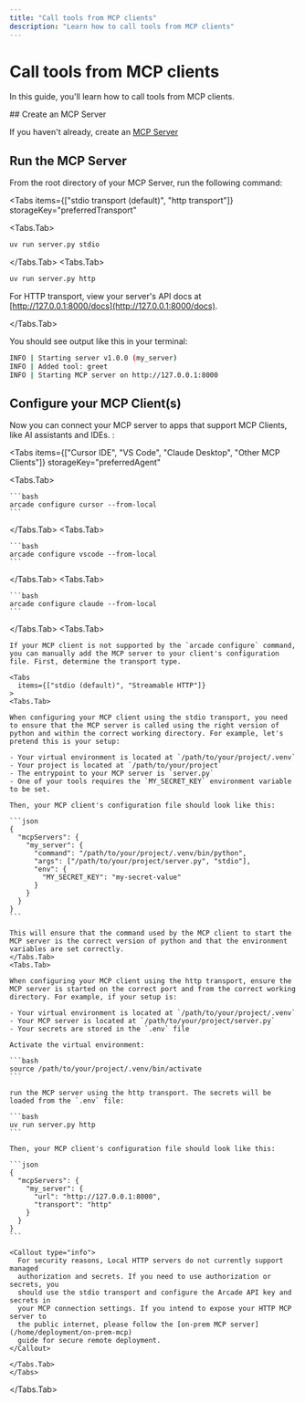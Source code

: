```yaml
---
title: "Call tools from MCP clients"
description: "Learn how to call tools from MCP clients"
---
```



# Call tools from MCP clients

In this guide, you'll learn how to call tools from MCP clients.

<Steps>
## Create an MCP Server

If you haven't already, create an [MCP Server](/home/build-tools/create-a-mcp-server)

## Run the MCP Server

From the root directory of your MCP Server, run the following command:

<Tabs
  items={["stdio transport (default)", "http transport"]}
  storageKey="preferredTransport"
>
<Tabs.Tab>

```bash
uv run server.py stdio
```

</Tabs.Tab>
<Tabs.Tab>

```bash
uv run server.py http
```

For HTTP transport, view your server's API docs at [http://127.0.0.1:8000/docs](http://127.0.0.1:8000/docs).

</Tabs.Tab>
</Tabs>

You should see output like this in your terminal:

```bash
INFO | Starting server v1.0.0 (my_server)
INFO | Added tool: greet
INFO | Starting MCP server on http://127.0.0.1:8000
```

## Configure your MCP Client(s)

Now you can connect your MCP server to apps that support MCP Clients, like AI assistants and IDEs. :

<Tabs
  items={["Cursor IDE", "VS Code", "Claude Desktop", "Other MCP Clients"]}
  storageKey="preferredAgent"
>
  <Tabs.Tab>

    ```bash
    arcade configure cursor --from-local
    ```

  </Tabs.Tab>
  <Tabs.Tab>

    ```bash
    arcade configure vscode --from-local
    ```

  </Tabs.Tab>
  <Tabs.Tab>

    ```bash
    arcade configure claude --from-local
    ```

  </Tabs.Tab>
  <Tabs.Tab>

    If your MCP client is not supported by the `arcade configure` command, you can manually add the MCP server to your client's configuration file. First, determine the transport type.

    <Tabs
      items={["stdio (default)", "Streamable HTTP"]}
    >
    <Tabs.Tab>

    When configuring your MCP client using the stdio transport, you need to ensure that the MCP server is called using the right version of python and within the correct working directory. For example, let's pretend this is your setup:

    - Your virtual environment is located at `/path/to/your/project/.venv`
    - Your project is located at `/path/to/your/project`
    - The entrypoint to your MCP server is `server.py`
    - One of your tools requires the `MY_SECRET_KEY` environment variable to be set.

    Then, your MCP client's configuration file should look like this:

    ```json
    {
      "mcpServers": {
        "my_server": {
          "command": "/path/to/your/project/.venv/bin/python",
          "args": ["/path/to/your/project/server.py", "stdio"],
          "env": {
            "MY_SECRET_KEY": "my-secret-value"
          }
        }
      }
    }
    ```

    This will ensure that the command used by the MCP client to start the MCP server is the correct version of python and that the environment variables are set correctly.
    </Tabs.Tab>
    <Tabs.Tab>

    When configuring your MCP client using the http transport, ensure the MCP server is started on the correct port and from the correct working directory. For example, if your setup is:

    - Your virtual environment is located at `/path/to/your/project/.venv`
    - Your MCP server is located at `/path/to/your/project/server.py`
    - Your secrets are stored in the `.env` file

    Activate the virtual environment:

    ```bash
    source /path/to/your/project/.venv/bin/activate
    ```

    run the MCP server using the http transport. The secrets will be loaded from the `.env` file:

    ```bash
    uv run server.py http
    ```

    Then, your MCP client's configuration file should look like this:

    ```json
    {
      "mcpServers": {
        "my_server": {
          "url": "http://127.0.0.1:8000",
          "transport": "http"
        }
      }
    }
    ```

    <Callout type="info">
      For security reasons, Local HTTP servers do not currently support managed
      authorization and secrets. If you need to use authorization or secrets, you
      should use the stdio transport and configure the Arcade API key and secrets in
      your MCP connection settings. If you intend to expose your HTTP MCP server to
      the public internet, please follow the [on-prem MCP server](/home/deployment/on-prem-mcp)
      guide for secure remote deployment.
    </Callout>

    </Tabs.Tab>
    </Tabs>

  </Tabs.Tab>
</Tabs>

</Steps>
